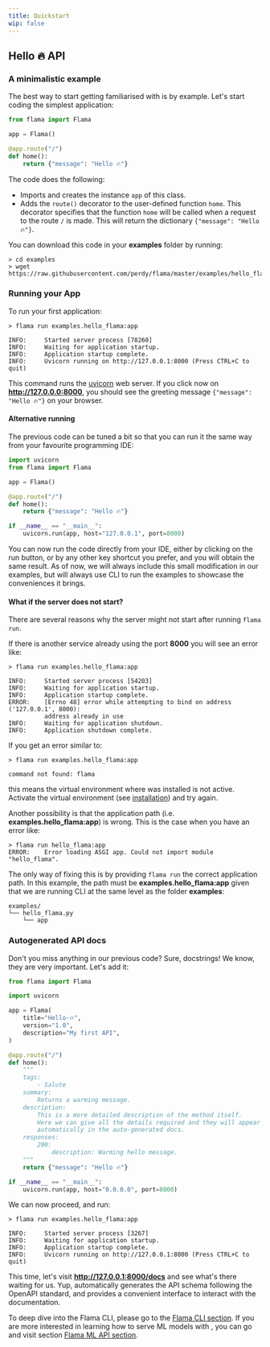 ```yaml
---
title: Quickstart
wip: false
---
```


## Hello 🔥 API

### A minimalistic example

The best way to start getting familiarised with <FlamaName /> is by example. Let's start coding the simplest
application:

```python
from flama import Flama

app = Flama()

@app.route("/")
def home():
    return {"message": "Hello 🔥"}
```

The code does the following:

- Imports <FlamaName /> and creates the instance `app` of this class.
- Adds the `route()` decorator to the user-defined function `home`. This decorator specifies that the function `home`
  will be called when a request to the route `/` is made. This will return the dictionary `{"message": "Hello 🔥"}`.

You can download this code in your **examples** folder by running:

```commandline
> cd examples
> wget https://raw.githubusercontent.com/perdy/flama/master/examples/hello_flama.py
```

### Running your App

To run your first <FlamaName /> application:

```commandline
> flama run examples.hello_flama:app

INFO:     Started server process [78260]
INFO:     Waiting for application startup.
INFO:     Application startup complete.
INFO:     Uvicorn running on http://127.0.0.1:8000 (Press CTRL+C to quit)
```

This command runs the [uvicorn](https://www.uvicorn.org/) web server. If you click now on **http://127.0.0.0:8000**, you
should see the greeting message `{"message": "Hello 🔥"}` on your browser.

#### Alternative running

The previous code can be tuned a bit so that you can run it the same way from your favourite programming IDE:

```python
import uvicorn
from flama import Flama

app = Flama()

@app.route("/")
def home():
    return {"message": "Hello 🔥"}

if __name__ == "__main__":
    uvicorn.run(app, host="127.0.0.1", port=8000)
```

You can now run the code directly from your IDE, either by clicking on the run button, or by any other key shortcut you
prefer, and you will obtain the same result. As of now, we will always include this small modification in our examples,
but will always use <FlamaName /> CLI to run the examples to showcase the conveniences it brings.

#### What if the server does not start?

There are several reasons why the server might not start after running `flama run`.

If there is another service already using the port **8000** you will see an error like:

```commandline
> flama run examples.hello_flama:app

INFO:     Started server process [54203]
INFO:     Waiting for application startup.
INFO:     Application startup complete.
ERROR:    [Errno 48] error while attempting to bind on address ('127.0.0.1', 8000):
          address already in use
INFO:     Waiting for application shutdown.
INFO:     Application shutdown complete.
```

If you get an error similar to:

```commandline
> flama run examples.hello_flama:app

command not found: flama
```

this means the virtual environment where <FlamaName /> was installed is not active. Activate the virtual environment
(see [installation](/docs/getting-started/installation)) and try again.

Another possibility is that the application path (i.e. **examples.hello_flama:app**) is wrong. This is the case when you
have an error like:

```commandline
> flama run hello_flama:app
ERROR:    Error loading ASGI app. Could not import module "hello_flama".
```

The only way of fixing this is by providing `flama run` the correct application path. In this example, the path must be
**examples.hello_flama:app** given that we are running <FlamaName /> CLI at the same level as the folder **examples**:

```commandline
examples/
└── hello_flama.py
    └── app
```

### Autogenerated API docs

Don't you miss anything in our previous code? Sure, docstrings! We know, they are very important. Let's add it:

```python
from flama import Flama

import uvicorn

app = Flama(
    title="Hello-🔥",
    version="1.0",
    description="My first API",
)

@app.route("/")
def home():
    """
    tags:
        - Salute
    summary:
        Returns a warming message.
    description:
        This is a more detailed description of the method itself.
        Here we can give all the details required and they will appear
        automatically in the auto-generated docs.
    responses:
        200:
            description: Warming hello message.
    """
    return {"message": "Hello 🔥"}

if __name__ == "__main__":
    uvicorn.run(app, host="0.0.0.0", port=8000)
```

We can now proceed, and run:

```commandline
> flama run examples.hello_flama:app

INFO:     Started server process [3267]
INFO:     Waiting for application startup.
INFO:     Application startup complete.
INFO:     Uvicorn running on http://127.0.0.1:8000 (Press CTRL+C to quit)
```

This time, let's visit **http://127.0.0.1:8000/docs** and see what's there waiting for us. Yup, <FlamaName />
automatically generates the API schema following the OpenAPI standard, and provides a convenient interface to interact
with the documentation.

To deep dive into the Flama CLI, please go to the [Flama CLI section](/docs/flama-cli/run). If you are more interested
in learning how to serve ML models with <FlamaName />, you can go and visit section
[Flama ML API section](/docs/machine-learning-api/packaging-models).
